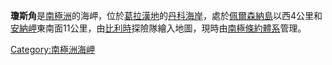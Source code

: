 {{coord|64|39|S|62|18|W|source:GNIS|display=title}}

'''瓊斯角'''是[[南極洲|南極洲]]的海岬，位於[[葛拉漢地|葛拉漢地]]的[[丹科海岸|丹科海岸]]，處於[[佩爾森納島|佩爾森納島]]以西4公里和[[安納岬|安納岬]]東南面11公里，由[[比利時|比利時]]探險隊繪入地圖，現時由[[南極條約體系|南極條約體系]]管理。

{{DEFAULTSORT:Jones Point}}
[[Category:南極洲海岬|Category:南極洲海岬]]


{{DancoCoast-geo-stub}}